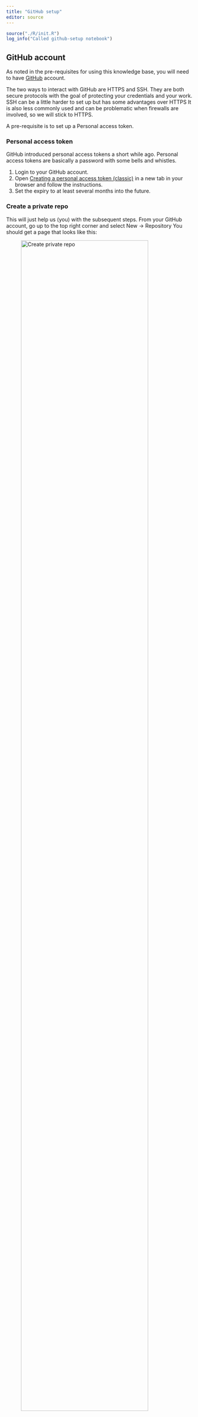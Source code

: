 ```yaml
---
title: "GitHub setup"
editor: source
---
```


```r
source("./R/init.R")
log_info("Called github-setup notebook")
```

## GitHub account {#sec-github-setup}

As noted in the pre-requisites for using this knowledge base, you will need to have [GitHub](www.github.com) account.

The two ways to interact with GitHub are HTTPS and SSH.
They are both secure protocols with the goal of protecting your credentials and your work.
SSH can be a little harder to set up but has some advantages over HTTPS
It is also less commonly used and can be problematic when firewalls are involved, so we will stick to HTTPS.

A pre-requisite is to set up a Personal access token.

### Personal access token

GitHub introduced personal access tokens a short while ago.
Personal access tokens are basically a password with some bells and whistles.

1. Login to your GitHub account.
2. Open [Creating a personal access token (classic)](https://docs.github.com/en/authentication/keeping-your-account-and-data-secure/managing-your-personal-access-tokens#creating-a-personal-access-token-classic) in a new tab in your browser and follow the instructions.
3. Set the expiry to at least several months into the future.


### Create a private repo

This will just help us (you) with the subsequent steps.
From your GitHub account, go up to the top right corner and select New -> Repository
You should get a page that looks like this:

![Create private repo](../fig/github-setup-01.png){width=90%}

You can call it whatever you want (temp is fine because we will delete it at some point in the future) but make sure to (1) select the **Private** radio button and (2) initialise a **readme.md** file.

## Git Credential manager

While SSH uses keys (along with a key agent which will normally already be on your machine) HTTPS relies on you to have some way to retain your credentials.
That is, if you want to avoid having to enter your user name and token for every transaction you have with your GitHub repository, which is something you want to avoid.
There is another alternative and that is to keep your credentials in a plain text file, but again that is strongly discouraged.

Enter the Git Credential Manager (GCM).

The [GCM](https://github.com/git-ecosystem/git-credential-manager/blob/main/README.md) is a platform agnostic credential manager (in English, that translates loosely to a cross platform *password manager*).
Once it's installed and configured, the Git Credential Manager is called by git and your interactions with GitHub become much more seamless.

The next time you clone an HTTPS URL that requires authentication, Git will prompt you to log in using a browser window. 
You may first be asked to authorize an OAuth app. 
If your account or organization requires two-factor auth, you'll also need to complete the 2FA challenge.

Once you've authenticated successfully, your credentials are stored in the macOS keychain (or Windows equivalent) and will be used every time you clone an HTTPS URL. 
From there on in, git should not require you to type your credentials in the command line again (unless you change your credentials).


### GCM install

For Windows users it can be installed by selecting this option during the installation wizard, see @sec-git-install-win, step 6.
To display the current version, one of the following should help depending on which version of git you have:

```bash
git credential-manager version
```

```bash
git credential-manager-core --version
```

For macOS, use `homebrew` again, specifically:

```bash
brew install --cask git-credential-manager
## ==> Downloading https://formulae.brew.sh/api/cask.jws.json
## ############################################################################################################################################## 100.0%
## ==> Downloading https://github.com/git-ecosystem/git-credential-manager/releases/download/v2.3.2/gcm-osx-arm64-2.3.2.pkg
## ==> Downloading from https://objects.githubusercontent.com/github-production-release-asset-2e65be/158405551/3b89ee5f-5275-4316-a794-6f39e38849c4?X-Am
## ############################################################################################################################################## 100.0%
## ==> Installing Cask git-credential-manager
## ==> Running installer for git-credential-manager with sudo; the password may be necessary.
## Password:
## installer: Package name is Git Credential Manager
## installer: Installing at base path /
## installer: The install was successful.
## 🍺  git-credential-manager was successfully installed!
```

and then type:

```bash
git-credential-manager --version
```

to confirm it was installed and is accessible.

### GCM demo

Below I demo the process by cloning a private repository from my GitHub account.

:::callout-note
You can use the `temp` repo that you just created, the URL will be something like `https://github.com/<your username>/temp.git` where you need to replace `<your username>`.
:::

```bash
192-168-1-100:tmp mark$ git clone https://github.com/maj-biostat/wisca_2.git
Cloning into 'wisca_2'...
info: please complete authentication in your browser...
```

at this point the following window is launch by GCM:

![GCM](../fig/gcm-login.png){width=50%}

selecting `Sign in with your browser` the following will launch in your default browser (Chrome, Safari, etc)

![Sign in with browser](../fig/gcm-signin-browser.png){width=50%}

selecting `Authorize git-ecosystem` will result in 

![Sign in with browser](../fig/gcm-auth-code.png){width=50%}

at which point you use the 2-factor authenticator tool (e.g. google authenticator, microsoft authenticator etc) to respond with an authentication code.

![Auth success](../fig/gcm-auth-success.png){width=50%}

Looking back at the terminal, the following output can be observed, which details the repository being cloned.

```bash
remote: Enumerating objects: 297, done.
remote: Counting objects: 100% (297/297), done.
remote: Compressing objects: 100% (156/156), done.
remote: Total 297 (delta 148), reused 284 (delta 137), pack-reused 0
Receiving objects: 100% (297/297), 7.85 MiB | 2.13 MiB/s, done.
Resolving deltas: 100% (148/148), done.
```

Finally, you will receive an email of this sort to the email account that you have linked through GitHub.

```bash
Hey maj-biostat!

A first-party GitHub OAuth application (Git Credential Manager) with gist, repo, and workflow scopes was recently authorized to access your account.
Visit https://github.com/settings/connections/applications/0120e057bd645470c1ed for more information.

To see this and other security events for your account, visit https://github.com/settings/security-log

If you run into problems, please contact support by visiting https://github.com/contact

Thanks,
The GitHub Team
```

On repeating this process a second time, all the authentication works in the background and there will be no need to go through various authentication handshakes again.

The same process applies irrespective of whether you are using [GitHub.com](https://github.com) or the [USyd GitHub Enterprise Server](https://github.sydney.edu.au).
However, it is adviseable to get this working in GitHub first and then work on getting it to work in the USyd GitHub Enterprise Server.

The transition from the old authentication approach has (so far) proved completely seemless for macOS.
It will be interesting to see what happens for the Windows platform.


### GCM configuration (advanced only)

You can view the current credential manager by running the following commands:

```bash
# NOTE - local flag only applicable from within a repo
git config --local credential.helper 
git config --global credential.helper
## /usr/local/share/gcm-core/git-credential-manager
git config --system credential.helper
```

:::callout-note
Of the local, global and system, the first one checks the local repository config, the second is your ~/.gitconfig, and the third is based on where git is installed. 
Note that only one of the `git config` commands returns a credential helper in the above example.
:::

In some circumstances you may need to reconfigure things.
If you have to start from scratch, the following may be useful:

```bash
# NOTE - local flag only applicable from within a repo
git config --local --unset credential.helper
git config --global --unset credential.helper
git config --system --unset credential.helper
```

For windows uses check the contents of the credential manager.
I believe that this can be accessed via Control Panel >> All Control Panel Items >> Credential Manager or by simply typing Credential Manager in the Windows task bar.
Under generic credentials you should see the git entries.


## GitHub CLI

For now, we can probably leave GitHub CLI setup, because I don't think we will get to use it.
It will be used in a more advanced introduction.

In the day to day grind, having to deal with GitHub through its Web interface can be a little cumbersome.
You can avoid having to regularly interact with GitHub through the browser by using the [GitHub CLI](https://docs.github.com/en/github-cli).
This tooling allows you to review, create and manage your repositories from the comfort of your commandline.
You can think of it as an extension of git that allows you to invoke the GitHub specific functionality.

The extremely terse `gh` CLI manual can be found [here](https://cli.github.com/manual/).

For Windows users, you can pick up the latest Signed MSI executables from the [release page](https://github.com/cli/cli/releases/).

For macOS, use `homebrew`:

```bash
brew install gh
## ==> Downloading https://formulae.brew.sh/api/formula.jws.json
## #################################################################################################################################### 100.0%
## ==> Downloading https://formulae.brew.sh/api/cask.jws.json
## #################################################################################################################################### 100.0%
## ==> Downloading https://ghcr.io/v2/homebrew/core/gh/manifests/2.37.0
## Already downloaded: /Users/mark/Library/Caches/Homebrew/downloads/331c0b76fd34aa97342efa0e4e41373dbac71c28aeb49346b1284b3450f4105b--gh-2.37.0.bottle_manifest.json
## ==> Fetching gh
## ==> Downloading https://ghcr.io/v2/homebrew/core/gh/blobs/sha256:a8c21e08d77963c2d12102aefe38f8c010c573b771ccf729ea438c40dddb7f3a
## Already downloaded: /Users/mark/Library/Caches/Homebrew/downloads/d0e6a3f8f7a4b138b36484ec9ec8aff26b499381a0b4459f53efc0aefe001ee2--gh--2.37.0.arm64_ventura.bottle.tar.gz
## ==> Pouring gh--2.37.0.arm64_ventura.bottle.tar.gz
## ==> Caveats
## Bash completion has been installed to:
##   /opt/homebrew/etc/bash_completion.d
## ==> Summary
## 🍺  /opt/homebrew/Cellar/gh/2.37.0: 191 files, 44.2MB
## ==> Running `brew cleanup gh`...
## Disable this behaviour by setting HOMEBREW_NO_INSTALL_CLEANUP.
## Hide these hints with HOMEBREW_NO_ENV_HINTS (see `man brew`).
```

### GitHub CLI authentication

In order to make use of `gh` we need to go through another round of authentication setup.
To do this, go to the terminal and run:

```bash
gh auth login
## ? What account do you want to log into? GitHub Enterprise Server
## ? GHE hostname: github.sydney.edu.au
## ? What is your preferred protocol for Git operations? HTTPS
## ? Authenticate Git with your GitHub credentials? Yes
## ? How would you like to authenticate GitHub CLI? Login with a web browser
```

For additional information, see [gh auth --help](https://cli.github.com/manual/gh_auth).

In order to use `gh` with github.com directly you need to authenticate for that platform too.
Repeat the above, but now the responses look like this:

```bash
gh auth login
## ? What account do you want to log into? GitHub.com
## ? What is your preferred protocol for Git operations? HTTPS
## ? Authenticate Git with your GitHub credentials? Yes
## ? How would you like to authenticate GitHub CLI? Login with a web browser
```

You are nearly set.
You can verify that what you have configured worked via:

```bash
gh auth status
## github.sydney.edu.au
##   ✓ Logged in to github.sydney.edu.au as mjon7053 (keyring)
##   ✓ Git operations for github.sydney.edu.au configured to use https protocol.
##   ✓ Token: gho_************************************
##   ✓ Token scopes: gist, read:org, repo, workflow
## 
## github.com
##   ✓ Logged in to github.com as maj-biostat (keyring)
##   ✓ Git operations for github.com configured to use https protocol.
##   ✓ Token: gho_************************************
##   ✓ Token scopes: gist, read:org, repo, workflow
```

However, for `gh` to work with the desired host you need to set an environment variable to tell `gh` which platform to use.
On macOS, you can set this up easily with the following entries in the `.profile` shell initialisation script (or `.bash_profile` for those inclined).

```bash
gh-ent() {
  export GH_HOST=github.sydney.edu.au
}

gh-std() {
  export GH_HOST=github.com
}
```

On Windows, I have no idea how you are supposed to do the above in an easy manner.
You may just have to resort to running

```bash
set GH_HOST=github.sydney.edu.au
```

or 

```bash
set GH_HOST=github.com
```

each time you want to switch.

Now (on macOS) when you want to interrogate github.com repositories we can use the following commands.

:::callout-note
Do not worry about the meaning of the commands, this is just to establish that we have configured things correctly.
:::

```bash
gh-std
gh repo list

## Showing 30 of 185 repositories in @maj-biostat
## 
## maj-biostat/misc-notes                         info for manjaro/arch linux setup                                public         1d
## maj-biostat/wisca_2                            Revised approach to antibiogram                                  private        25d
## maj-biostat/motc.run                                                                                            private        Sep 11, 2023
## maj-biostat/motc.sim                           Simulation for motivate c trial                                  private        Sep 11, 2023
## maj-biostat/motc.stan                          Stan models for motc                                             private        Sep  7, 2023
## maj-biostat/quarto_demos_basic                 Demo using Quarto to render to word documents with custom te...  private        Aug 23, 2023
## maj-biostat/BayesDRM                           Dose response models in stan                                     public         May 21, 2023
## maj-biostat/motc.modproto                                                                                       public         May  1, 2023
```

and for the USyd Enterprise GitHub Server, use:

```bash
gh-ent
gh repo list

## Showing 12 of 12 repositories in @mjon7053
## 
## mjon7053/motc-mgt            Monitoring statistics for Motivate-C study                       private  1d
## mjon7053/fluvid.analyses     Analyses for fluvid coadministration study (COVID19 + FLU) vacc  private  17d
## mjon7053/motc.sap                                                                             public   Sep ## 14, 2023
## mjon7053/motc-sim-report     Motivate-C simulation report                                     private  Sep ## 12, 2023
## mjon7053/roadmap-notes       Notes relating to the ROADMAP project.                           private  Sep ##  2, 2023
## mjon7053/mjon7053.github.io                                                                   private  Aug 27, 2023
```

